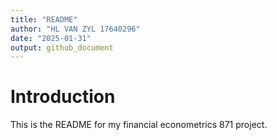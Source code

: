 ```yaml
---
title: "README"
author: "HL VAN ZYL 17640296"
date: "2025-01-31"
output: github_document
---
```


# Introduction

This is the README for my financial econometrics 871 project. 
